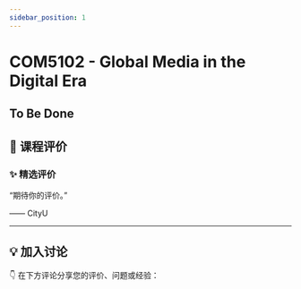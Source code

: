 ```yaml
---
sidebar_position: 1
---
```



# COM5102 - Global Media in the Digital Era

## To Be Done

## **💬 课程评价**

### ✨ **精选评价**
<div className={commentStyles.commentBox}>
    <p className={commentStyles.commentText}>
        “期待你的评价。”
    </p>
    <p className={commentStyles.commentAuthor}>—— CityU</p>
</div>

---

## **💡 加入讨论**

👇 在下方评论分享您的评价、问题或经验：
<Utterances />
